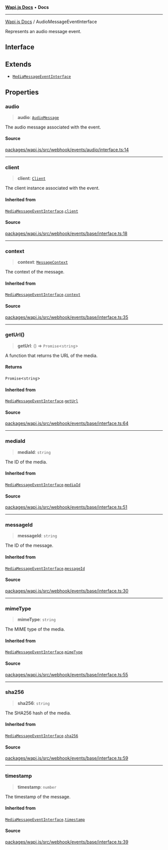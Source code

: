 [**Wapi.js Docs**](../README.mdx) • **Docs**

***

[Wapi.js Docs](../globals.mdx) / AudioMessageEventInterface

Represents an audio message event.

## Interface

## Extends

- [`MediaMessageEventInterface`](MediaMessageEventInterface.mdx)

## Properties

### audio

> **audio**: [`AudioMessage`](../classes/AudioMessage.mdx)

The audio message associated with the event.

#### Source

[packages/wapi.js/src/webhook/events/audio/interface.ts:14](https://github.com/sarthakjdev/wapi.js/packages/wapi.js/src/webhook/events/audio/interface.ts?at=55950734d72fca04a6c87f7236ee551d251cec7e#line=14)

***

### client

> **client**: [`Client`](../classes/Client.mdx)

The client instance associated with the event.

#### Inherited from

[`MediaMessageEventInterface`](MediaMessageEventInterface.mdx).[`client`](MediaMessageEventInterface.mdx#client)

#### Source

[packages/wapi.js/src/webhook/events/base/interface.ts:18](https://github.com/sarthakjdev/wapi.js/packages/wapi.js/src/webhook/events/base/interface.ts?at=55950734d72fca04a6c87f7236ee551d251cec7e#line=18)

***

### context

> **context**: [`MessageContext`](../type-aliases/MessageContext.mdx)

The context of the message.

#### Inherited from

[`MediaMessageEventInterface`](MediaMessageEventInterface.mdx).[`context`](MediaMessageEventInterface.mdx#context)

#### Source

[packages/wapi.js/src/webhook/events/base/interface.ts:35](https://github.com/sarthakjdev/wapi.js/packages/wapi.js/src/webhook/events/base/interface.ts?at=55950734d72fca04a6c87f7236ee551d251cec7e#line=35)

***

### getUrl()

> **getUrl**: () => `Promise`\<`string`\>

A function that returns the URL of the media.

#### Returns

`Promise`\<`string`\>

#### Inherited from

[`MediaMessageEventInterface`](MediaMessageEventInterface.mdx).[`getUrl`](MediaMessageEventInterface.mdx#geturl)

#### Source

[packages/wapi.js/src/webhook/events/base/interface.ts:64](https://github.com/sarthakjdev/wapi.js/packages/wapi.js/src/webhook/events/base/interface.ts?at=55950734d72fca04a6c87f7236ee551d251cec7e#line=64)

***

### mediaId

> **mediaId**: `string`

The ID of the media.

#### Inherited from

[`MediaMessageEventInterface`](MediaMessageEventInterface.mdx).[`mediaId`](MediaMessageEventInterface.mdx#mediaid)

#### Source

[packages/wapi.js/src/webhook/events/base/interface.ts:51](https://github.com/sarthakjdev/wapi.js/packages/wapi.js/src/webhook/events/base/interface.ts?at=55950734d72fca04a6c87f7236ee551d251cec7e#line=51)

***

### messageId

> **messageId**: `string`

The ID of the message.

#### Inherited from

[`MediaMessageEventInterface`](MediaMessageEventInterface.mdx).[`messageId`](MediaMessageEventInterface.mdx#messageid)

#### Source

[packages/wapi.js/src/webhook/events/base/interface.ts:30](https://github.com/sarthakjdev/wapi.js/packages/wapi.js/src/webhook/events/base/interface.ts?at=55950734d72fca04a6c87f7236ee551d251cec7e#line=30)

***

### mimeType

> **mimeType**: `string`

The MIME type of the media.

#### Inherited from

[`MediaMessageEventInterface`](MediaMessageEventInterface.mdx).[`mimeType`](MediaMessageEventInterface.mdx#mimetype)

#### Source

[packages/wapi.js/src/webhook/events/base/interface.ts:55](https://github.com/sarthakjdev/wapi.js/packages/wapi.js/src/webhook/events/base/interface.ts?at=55950734d72fca04a6c87f7236ee551d251cec7e#line=55)

***

### sha256

> **sha256**: `string`

The SHA256 hash of the media.

#### Inherited from

[`MediaMessageEventInterface`](MediaMessageEventInterface.mdx).[`sha256`](MediaMessageEventInterface.mdx#sha256)

#### Source

[packages/wapi.js/src/webhook/events/base/interface.ts:59](https://github.com/sarthakjdev/wapi.js/packages/wapi.js/src/webhook/events/base/interface.ts?at=55950734d72fca04a6c87f7236ee551d251cec7e#line=59)

***

### timestamp

> **timestamp**: `number`

The timestamp of the message.

#### Inherited from

[`MediaMessageEventInterface`](MediaMessageEventInterface.mdx).[`timestamp`](MediaMessageEventInterface.mdx#timestamp)

#### Source

[packages/wapi.js/src/webhook/events/base/interface.ts:39](https://github.com/sarthakjdev/wapi.js/packages/wapi.js/src/webhook/events/base/interface.ts?at=55950734d72fca04a6c87f7236ee551d251cec7e#line=39)
